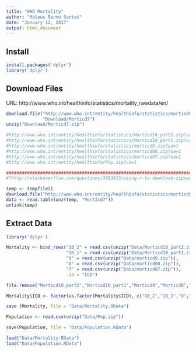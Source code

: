 ```yaml
---
title: "WHO Mortality"
author: "Mateus Renno Santos"
date: "January 12, 2017"
output: html_document
---
```

## Install

```r
install.packages('dplyr')
library('dplyr')

```


## Download Files
URL: http://www.who.int/healthinfo/statistics/mortality_rawdata/en/

```r
download.file("http://www.who.int/entity/healthinfo/statistics/morticd07.zip?ua=1",
              "Download/Morticd7")
unzip("Download/Morticd7.zip")

#http://www.who.int/entity/healthinfo/statistics/Morticd10_part2.zip?ua=1
#http://www.who.int/entity/healthinfo/statistics/Morticd10_part1.zip?ua=1
#http://www.who.int/entity/healthinfo/statistics/morticd9.zip?ua=1
#http://www.who.int/entity/healthinfo/statistics/morticd08.zip?ua=1
#http://www.who.int/entity/healthinfo/statistics/morticd07.zip?ua=1
#http://www.who.int/entity/healthinfo/Pop.zip?ua=1

##########################################################################################################
#?http://stackoverflow.com/questions/3053833/using-r-to-download-zipped-data-file-extract-and-import-data

temp <- tempfile()
download.file("http://www.who.int/entity/healthinfo/statistics/morticd07.zip?ua=1",temp)
data <- read.table(unz(temp, "MortIcd7"))
unlink(temp)

```

## Extract Data

```r
library('dplyr')

Mortality <- bind_rows("10_2" = read.csv(unzip("Data/Morticd10_part2.zip")),
                       "10_1" = read.csv(unzip("Data/Morticd10_part1.zip")),
                       "9" = read.csv(unzip("Data/morticd9.zip")),
                       "8" = read.csv(unzip("Data/morticd08.zip")),
                       "7" = read.csv(unzip("Data/morticd07.zip")),
                       .id = "ICD")

file.remove("Morticd10_part2","Morticd10_part1","Morticd9","Morticd8","MortIcd7","pop")

Mortality$ICD <- factor(as.factor(Mortality$ICD), c("10_2","10_1","9","8","7"))

save (Mortality, file = "Data/Mortality.RData")

Population <- read.csv(unzip("Data/Pop.zip"))

save(Population, file = "Data/Population.RData")

load("Data/Mortality.RData")
load("Data/Population.RData")
```


